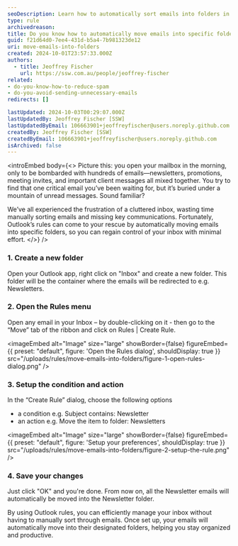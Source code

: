 ```yaml
---
seoDescription: Learn how to automatically sort emails into folders in Outlook, saving you time and keeping your inbox organized.
type: rule
archivedreason:
title: Do you know how to automatically move emails into specific folders?
guid: f21d64d0-7ee4-431d-b5a4-7b981323de12
uri: move-emails-into-folders
created: 2024-10-01T23:57:33.000Z
authors:
  - title: Jeoffrey Fischer
    url: https://ssw.com.au/people/jeoffrey-fischer
related:
- do-you-know-how-to-reduce-spam
- do-you-avoid-sending-unnecessary-emails
redirects: []

lastUpdated: 2024-10-03T00:29:07.000Z
lastUpdatedBy: Jeoffrey Fischer [SSW]
lastUpdatedByEmail: 106663901+jeoffreyfischer@users.noreply.github.com
createdBy: Jeoffrey Fischer [SSW]
createdByEmail: 106663901+jeoffreyfischer@users.noreply.github.com
isArchived: false
---
```


<introEmbed
  body={<>
Picture this: you open your mailbox in the morning, only to be bombarded with hundreds of emails—newsletters, promotions, meeting invites, and important client messages all mixed together. You try to find that one critical email you’ve been waiting for, but it’s buried under a mountain of unread messages. Sound familiar?

We’ve all experienced the frustration of a cluttered inbox, wasting time manually sorting emails and missing key communications. Fortunately, Outlook’s rules can come to your rescue by automatically moving emails into specific folders, so you can regain control of your inbox with minimal effort.
  </>}
/>
### 1. Create a new folder

Open your Outlook app, right click on "Inbox" and create a new folder.
This folder will be the container where the emails will be redirected to e.g. Newsletters.

### 2. Open the Rules menu

Open any email in your Inbox – by double-clicking on it - then go to the “Move” tab of the ribbon and click on Rules | Create Rule.


<imageEmbed
  alt="Image"
  size="large"
  showBorder={false}
  figureEmbed={{
    preset: "default",
    figure: 'Open the Rules dialog',
    shouldDisplay: true
  }}
  src="/uploads/rules/move-emails-into-folders/figure-1-open-rules-dialog.png"
/>

### 3. Setup the condition and action

In the “Create Rule” dialog, choose the following options

* a condition e.g. Subject contains: Newsletter
* an action e.g. Move the item to folder: Newsletters


<imageEmbed
  alt="Image"
  size="large"
  showBorder={false}
  figureEmbed={{
    preset: "default",
    figure: 'Setup your preferences',
    shouldDisplay: true
  }}
  src="/uploads/rules/move-emails-into-folders/figure-2-setup-the-rule.png"
/>

### 4. Save your changes

Just click "OK" and you're done. From now on, all the Newsletter emails will automatically be moved into the Newsletter folder.

By using Outlook rules, you can efficiently manage your inbox without having to manually sort through emails. Once set up, your emails will automatically move into their designated folders, helping you stay organized and productive.
